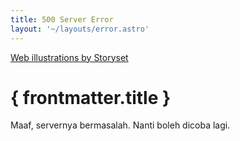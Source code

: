 ```yaml
---
title: 500 Server Error
layout: '~/layouts/error.astro'
---
```



<div className="relative">
  <ServerError className="w-[240px] md:w-[480px] h-fit" />
  <a
    href="/attributions/storyset"
    className="absolute bottom-0 right-0 text-[6px] text-neutral-content"
    rel="nofollow"
    target="_blank"
  >
    Web illustrations by Storyset
  </a>
</div>

# { frontmatter.title }

Maaf, servernya bermasalah. Nanti boleh dicoba lagi.
